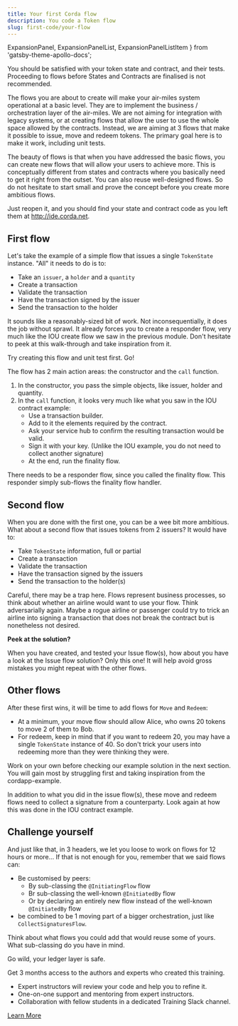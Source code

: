 ```yaml
---
title: Your first Corda flow
description: You code a Token flow
slug: first-code/your-flow
---
```



  ExpansionPanel,
  ExpansionPanelList,
  ExpansionPanelListItem
} from 'gatsby-theme-apollo-docs';

You should be satisfied with your token state and contract, and their tests. Proceeding to flows before States and Contracts are finalised is not recommended.

The flows you are about to create will make your air-miles system operational at a basic level. They are to implement the business&nbsp;/ orchestration layer of the air-miles. We are not aiming for integration with legacy systems, or at creating flows that allow the user to use the whole space allowed by the contracts. Instead, we are aiming at 3 flows that make it possible to issue, move and redeem tokens. The primary goal here is to make it work, including unit tests.

The beauty of flows is that when you have addressed the basic flows, you can create new flows that will allow your users to achieve more. This is conceptually different from states and contracts where you basically need to get it right from the outset. You can also reuse well-designed flows. So do not hesitate to start small and prove the concept before you create more ambitious flows.

<ExpansionPanel title="If you prefer to work from the Web IDE">

Just reopen it, and you should find your state and contract code as you left them at http://ide.corda.net.

</ExpansionPanel>

## First flow

Let's take the example of a simple flow that issues a single `TokenState` instance. "All" it needs to do is to:

* Take an `issuer`, a `holder` and a `quantity`
* Create a transaction
* Validate the transaction
* Have the transaction signed by the issuer
* Send the transaction to the holder

It sounds like a reasonably-sized bit of work. Not inconsequentially, it does the job without sprawl. It already forces you to create a responder flow, very much like the IOU create flow we saw in the previous module. Don't hesitate to peek at this walk-through and take inspiration from it.

Try creating this flow and unit test first. Go!

<ExpansionPanel title="Some hints, resist the urge to look">

The flow has 2 main action areas: the constructor and the `call` function.

1. In the constructor, you pass the simple objects, like issuer, holder and quantity.
2. In the `call` function, it looks very much like what you saw in the IOU contract example:
    * Use a transaction builder.
    * Add to it the elements required by the contract.
    * Ask your service hub to confirm the resulting transaction would be valid.
    * Sign it with your key. (Unlike the IOU example, you do not need to collect another signature)
    * At the end, run the finality flow.

There needs to be a responder flow, since you called the finality flow. This responder simply sub-flows the finality flow handler.

</ExpansionPanel>

## Second flow

When you are done with the first one, you can be a wee bit more ambitious. What about a second flow that issues tokens from 2 issuers? It would have to:

* Take `TokenState` information, full or partial
* Create a transaction
* Validate the transaction
* Have the transaction signed by the issuers
* Send the transaction to the holder(s)

Careful, there may be a trap here. Flows represent business processes, so think about whether an airline would want to use your flow. Think adversarially again. Maybe a rogue airline or passenger could try to trick an airline into signing a transaction that does not break the contract but is nonetheless not desired.

<HighlightBox type="tip">

**Peek at the solution?**

When you have created, and tested your Issue flow(s), how about you have a look at the Issue flow solution? Only this one! It will help avoid gross mistakes you might repeat with the other flows.

</HighlightBox>

## Other flows

After these first wins, it will be time to add flows for `Move` and `Redeem`:

* At a minimum, your move flow should allow Alice, who owns 20 tokens to move 2 of them to Bob.
* For redeem, keep in mind that if you want to redeem 20, you may have a single `TokenState` instance of 40. So don't trick your users into redeeming more than they were thinking they were.

Work on your own before checking our example solution in the next section. You will gain most by struggling first and taking inspiration from the cordapp-example.

<ExpansionPanel title="A hint, resist the urge to look">

In addition to what you did in the issue flow(s), these move and redeem flows need to collect a signature from a counterparty. Look again at how this was done in the IOU contract example.

</ExpansionPanel>

## Challenge yourself

And just like that, in 3 headers, we let you loose to work on flows for 12 hours or more... If that is not enough for you, remember that we said flows can:

* Be customised by peers:
  * By sub-classing the `@InitiatingFlow` flow
  * Br sub-classing the well-known `@InitiatedBy` flow
  * Or by declaring an entirely new flow instead of the well-known `@InitiatedBy` flow
* be combined to be 1 moving part of a bigger orchestration, just like `CollectSignaturesFlow`.

Think about what flows you could add that would reuse some of yours. What sub-classing do you have in mind.

Go wild, your ledger layer is safe.

<HighlightBox type="support">

Get 3 months access to the authors and experts who created this training.

* Expert instructors will review your code and help you to refine it.
* One-on-one support and mentoring from expert instructors.
* Collaboration with fellow students in a dedicated Training Slack channel.

<div class="cta-wrapper">
<a href="/in-closing/get-paid-support/" class="cta-button">Learn More</a>
</div>

</HighlightBox>
